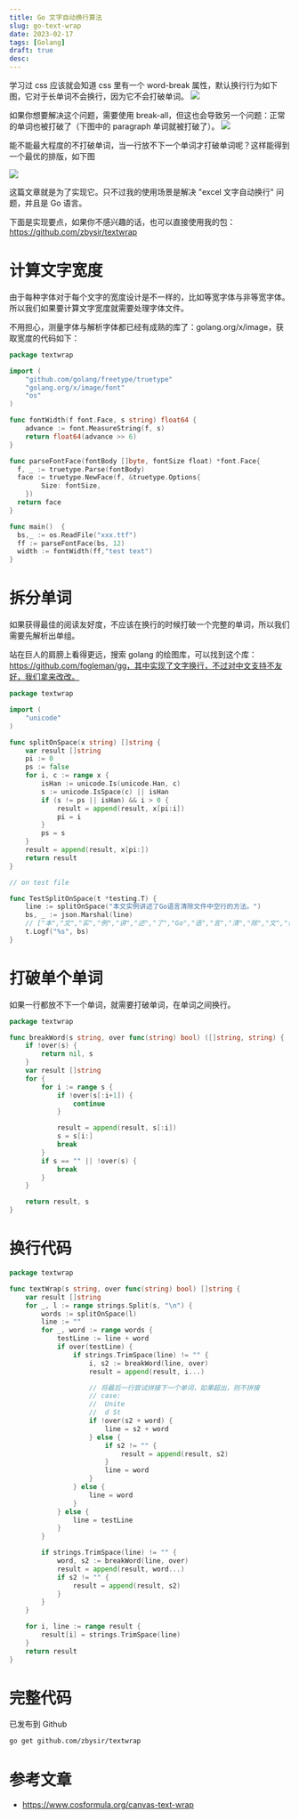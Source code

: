 ```yaml
---
title: Go 文字自动换行算法
slug: go-text-wrap
date: 2023-02-17
tags: [Golang]
draft: true
desc:
---
```


学习过 css 应该就会知道 css 里有一个 word-break 属性，默认换行行为如下图，它对于长单词不会换行，因为它不会打破单词。
![](img/wordbreak-css-default.png)

如果你想要解决这个问题，需要使用 break-all，但这也会导致另一个问题：正常的单词也被打破了（下图中的 paragraph 单词就被打破了）。
![](img/wordbreak-css-breakall.png)

能不能最大程度的不打破单词，当一行放不下一个单词才打破单词呢？这样能得到一个最优的排版，如下图

![](img/wordbreak.png)

这篇文章就是为了实现它。只不过我的使用场景是解决 "excel 文字自动换行" 问题，并且是 Go 语言。

下面是实现要点，如果你不感兴趣的话，也可以直接使用我的包：https://github.com/zbysir/textwrap

# 计算文字宽度
由于每种字体对于每个文字的宽度设计是不一样的，比如等宽字体与非等宽字体。所以我们如果要计算文字宽度就需要处理字体文件。

不用担心，测量字体与解析字体都已经有成熟的库了：golang.org/x/image，获取宽度的代码如下：
```go
package textwrap

import (
	"github.com/golang/freetype/truetype"
	"golang.org/x/image/font"
	"os"
)

func fontWidth(f font.Face, s string) float64 {
	advance := font.MeasureString(f, s)
	return float64(advance >> 6)
}

func parseFontFace(fontBody []byte, fontSize float) *font.Face{
  f, _ := truetype.Parse(fontBody)
  face := truetype.NewFace(f, &truetype.Options{
		Size: fontSize,
	})
  return face
}

func main()  {
  bs,_ := os.ReadFile("xxx.ttf")
  ff := parseFontFace(bs, 12)
  width := fontWidth(ff,"test text")
}

```

# 拆分单词
如果获得最佳的阅读友好度，不应该在换行的时候打破一个完整的单词，所以我们需要先解析出单组。

站在巨人的肩膀上看得更远，搜索 golang 的绘图库，可以找到这个库：https://github.com/fogleman/gg，其中实现了文字换行，不过对中文支持不友好，我们拿来改改。

```go
package textwrap

import (
	"unicode"
)

func splitOnSpace(x string) []string {
	var result []string
	pi := 0
	ps := false
	for i, c := range x {
		isHan := unicode.Is(unicode.Han, c)
		s := unicode.IsSpace(c) || isHan
		if (s != ps || isHan) && i > 0 {
			result = append(result, x[pi:i])
			pi = i
		}
		ps = s
	}
	result = append(result, x[pi:])
	return result
}

// on test file

func TestSplitOnSpace(t *testing.T) {
	line := splitOnSpace("本文实例讲述了Go语言清除文件中空行的方法。")
	bs, _ := json.Marshal(line)
	// ["本","文","实","例","讲","述","了","Go","语","言","清","除","文","件","中","空","行","的","方","法","。"]
	t.Logf("%s", bs)
}

```

# 打破单个单词
如果一行都放不下一个单词，就需要打破单词，在单词之间换行。

```go
package textwrap

func breakWord(s string, over func(string) bool) ([]string, string) {
	if !over(s) {
		return nil, s
	}
	var result []string
	for {
		for i := range s {
			if !over(s[:i+1]) {
				continue
			}

			result = append(result, s[:i])
			s = s[i:]
			break
		}
		if s == "" || !over(s) {
			break
		}
	}

	return result, s
}
```

# 换行代码
```go
package textwrap

func textWrap(s string, over func(string) bool) []string {
	var result []string
	for _, l := range strings.Split(s, "\n") {
		words := splitOnSpace(l)
		line := ""
		for _, word := range words {
			testLine := line + word
			if over(testLine) {
				if strings.TrimSpace(line) != "" {
					i, s2 := breakWord(line, over)
					result = append(result, i...)

					// 将最后一行尝试拼接下一个单词，如果超出，则不拼接
					// case:
					//  Unite
					//  d St
					if !over(s2 + word) {
						line = s2 + word
					} else {
						if s2 != "" {
							result = append(result, s2)
						}
						line = word
					}
				} else {
					line = word
				}
			} else {
				line = testLine
			}
		}

		if strings.TrimSpace(line) != "" {
			word, s2 := breakWord(line, over)
			result = append(result, word...)
			if s2 != "" {
				result = append(result, s2)
			}
		}
	}

	for i, line := range result {
		result[i] = strings.TrimSpace(line)
	}
	return result
}

```

# 完整代码

已发布到 Github
```bash
go get github.com/zbysir/textwrap
```

# 参考文章
- https://www.cosformula.org/canvas-text-wrap